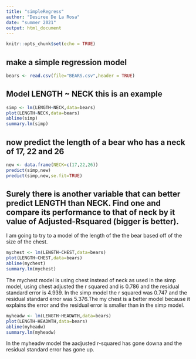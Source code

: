 ```yaml
---
title: "simpleRegress"
author: "Desiree De La Rosa"
date: "summer 2021"
output: html_document
---
```


```r
knitr::opts_chunk$set(echo = TRUE)
```

## make a simple regression model

```r
bears <- read.csv(file="BEARS.csv",header = TRUE)
```

## Model LENGTH ~ NECK  this is an example  

```r
simp <- lm(LENGTH~NECK,data=bears)
plot(LENGTH~NECK,data=bears)
abline(simp)
summary.lm(simp)
```

## now predict the length of a bear who has a neck of 17, 22 and 26


```r
new <- data.frame(NECK=c(17,22,26))
predict(simp,new)
predict(simp,new,se.fit=TRUE)
```
## Surely there is another variable that can better predict LENGTH than NECK. Find one and compare its performance to that of neck by it value of Adjusted-Rsquared (bigger is better).

I am going to try to a model of the length of the the bear based off of the size of the chest.

```r
mychest <- lm(LENGTH~CHEST,data=bears)
plot(LENGTH~CHEST,data=bears)
abline(mychest)
summary.lm(mychest)
```

The mychest model is using chest instead of neck as used in the simp model, using chest adjusted the r squared and is 0.786 and the residual standard error is 4.939. In the simp model the r squared was 0.747 and the residual standard error was 5.376.The my chest is a better model because it explains the error and the residual error is smaller than in the simp model.


```r
myheadw <- lm(LENGTH~HEADWTH,data=bears)
plot(LENGTH~HEADWTH,data=bears)
abline(myheadw)
summary.lm(myheadw)
```

In the myheadw model the aadjusted r-squared has gone downa and the residual standard error has gone up.


